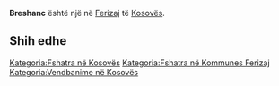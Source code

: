 {{Fshat në 
 | Emri                = Breshanc
 | EmriAlt                = 
 | NAME_SHORT_FORM=      
 | NAME_GENERIC=      
 | NAME_SORT_NAME_RO=      BRESHANC
 | FULL_NAME_RO = Breshanc
 | FULL_NAME_ND_RO=Breshanc
 | SORT_NAME_RG=BRESHANC
 | FULL_NAME_RG=Breshanc
 | FULL_NAME_ND_RG=Breshanc
 | SRP_NAME_SHORT_FORM=      
 | SRP_NAME_GENERIC=      
 | SRP_NAME_SORT_NAME_RO=      
 | SRP_FULL_NAME_RO = 
 | SRP_FULL_NAME_ND_RO=
 | SRP_SORT_NAME_RG=
 | SRP_FULL_NAME_RG=
 | SRP_FULL_NAME_ND_RG=
 | Emri (Rasa dhanore) = 
 | Figura              = 
 | Shteti              = Kosovo
 | Komuna              = Ferizaj
 | Kodi postar         = 
 | Sipërfaqja          = 

 | Popullsia           = 

 | Regj. i popullsisë  = 
 | Dend. e popullsisë  = 
 | Faqja zyrtare       = 
 <!--- Koordinatat ----> 
 | Gjerësia            = 42.410833
 | Gjatësia            = 20.778889
 | Lartësia            = 
}}
'''Breshanc''' është një [[]] në [[Ferizaj]] të [[Kosovës]].

<!-- == Gjeografia == -->
<!-- == Historia == -->
<!-- == Demografia == -->
== Shih edhe ==
{{Komuna Ferizaj}}
{{Kosovo-Administrata-Cung}}

[[Kategoria:Fshatra në Kosovës]]
[[Kategoria:Fshatra në Kommunes Ferizaj]]
[[Kategoria:Vendbanime në Kosovës]]
